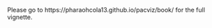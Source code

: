 
<!--
%\VignetteEngine{knitr}
%\VignetteIndexEntry{circlize vignette}
-->

Please go to https://pharaohcola13.github.io/pacviz/book/ for the full vignette.
